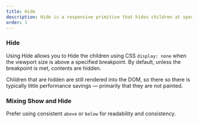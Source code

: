 ```yaml
---
title: Hide
description: Hide is a responsive primitive that hides children at specified breakpoints
order: 1
---
```




<CodeDocsHeader
	name="@atlaskit/primitives"
	repository="https://bitbucket.org/atlassian/atlassian-frontend-mirror"
	directoryName="primitives"
/>

### Hide

Using Hide allows you to Hide the children using CSS `display: none` when the viewport size is above
a specified breakpoint. By default, unless the breakpoint is met, contents are hidden.

Children that are hidden are still rendered into the DOM, so there so there is typically little
performance savings — primarily that they are not painted.

<Example Component={HideExample} packageName="@atlaskit/primitives/responsive" />

### Mixing Show and Hide

Prefer using consistent `above` or `below` for readability and consistency.

<Example Component={ShowHideExample} packageName="@atlaskit/primitives/responsive" />
